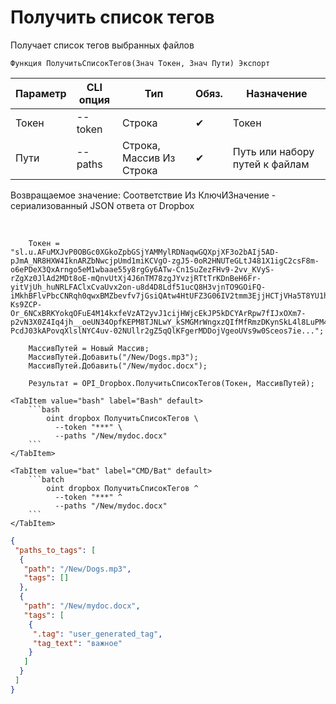 ﻿---
sidebar_position: 1
---


# Получить список тегов
 Получает список тегов выбранных файлов



`Функция ПолучитьСписокТегов(Знач Токен, Знач Пути) Экспорт`

  | Параметр | CLI опция | Тип | Обяз. | Назначение |
  |-|-|-|-|-|
  | Токен | --token | Строка | &#x2714; | Токен |
  | Пути | --paths | Строка, Массив Из Строка | &#x2714; | Путь или набору путей к файлам |

  
  Возвращаемое значение:   Соответствие Из КлючИЗначение - сериализованный JSON ответа от Dropbox

<br/>




```bsl title="Пример использования для 1С:Предприятие/OneScript"
    Токен = "sl.u.AFuMXJvP0OBGc0XGkoZpbGSjYAMMylRDNaqwGQXpjXF3o2bAIj5AD-pJmA_NR8HXW4IknARZbNwcjpUmd1miKCVgO-zgJ5-0oR2HNUTeGLtJ481X1igC2csF8m-o6ePDeX3QxArngo5eM1wbaae55y8rgGy6ATw-Cn1SuZezFHv9-2vv_KVyS-rZgXz0JlAd2MDt8oE-mQnvUtXj4J6nTM78zgJYvzjRTtTrKDnBeH6Fr-yitVjUh_huNRLFAClxCvaUvx2on-u8d4D8Ldf51ucQ8H3vjnTO9GOiFQ-iMkhBFlvPbcCNRqh0qwxBMZbevfv7jGsiQAtw4HtUFZ3G06IV2tmm3EjjHCTjVHa5T8YU1h8EBoBcJjsd5NlINcB68UlGcu0sSSTHittqbb2-Ks9ZCP-Or_6NCxBRKYokqOFuE4M14kxfeVzAT2yvJ1cijHWjcEkJP5kDCYArRpw7fIJxOXm7-p2vN3X0Z4Iq4jh__oeUN34OpfKEPM8TJNLwY_kSMGMrWngxzQIfMfRmzDKynSkL4l8LuPM4YVmhFIh8NoYODkVlqWBfReA5bOuqDEwLiwpms0pz1mcE5d7ZjoB5jldaXzO3NbFdOtbeoiVqwQwbNaqm13BbWrIo0RMxfXGvy8J2dI9b9zYDgOU_c_xgMc_SW-PcdJ03kAPovqXlslNYC4uv-02NUllr2gZ5qQlKFgerMDDojVgeoUVs9w0Sceos7ie...";

    МассивПутей = Новый Массив;
    МассивПутей.Добавить("/New/Dogs.mp3");
    МассивПутей.Добавить("/New/mydoc.docx");

    Результат = OPI_Dropbox.ПолучитьСписокТегов(Токен, МассивПутей);
```
    

 <Tabs>
  
    <TabItem value="bash" label="Bash" default>
        ```bash
            oint dropbox ПолучитьСписокТегов \
              --token "***" \
              --paths "/New/mydoc.docx"
        ```
    </TabItem>
  
    <TabItem value="bat" label="CMD/Bat" default>
        ```batch
            oint dropbox ПолучитьСписокТегов ^
              --token "***" ^
              --paths "/New/mydoc.docx"
        ```
    </TabItem>
</Tabs>


```json title="Результат"
{
 "paths_to_tags": [
  {
   "path": "/New/Dogs.mp3",
   "tags": []
  },
  {
   "path": "/New/mydoc.docx",
   "tags": [
    {
     ".tag": "user_generated_tag",
     "tag_text": "важное"
    }
   ]
  }
 ]
}
```
